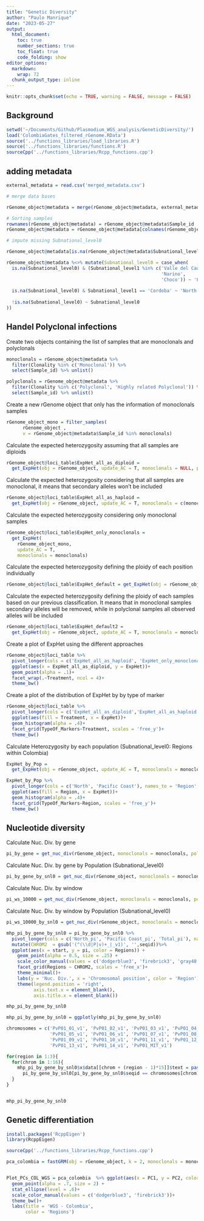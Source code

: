 ```yaml
---
title: "Genetic Diversity"
author: "Paulo Manrique"
date: "2023-05-27"
output:
  html_document:
    toc: true
    number_sections: true
    toc_float: true
    code_folding: show
editor_options: 
  markdown: 
    wrap: 72
  chunk_output_type: inline
---
```


```r
knitr::opts_chunk$set(echo = TRUE, warning = FALSE, message = FALSE)
```

## Background

```r
setwd('~/Documents/Github/Plasmodium_WGS_analysis/GeneticDiversity/')
load('ColombiaGates_filtered_rGenome.RData')
source('../functions_libraries/load_libraries.R')
source('../functions_libraries/functions.R')
sourceCpp('../functions_libraries/Rcpp_functions.cpp')
```

## adding metadata

```r
external_metadata = read.csv('merged_metadata.csv')

# merge data bases

rGenome_object@metadata = merge(rGenome_object@metadata, external_metadata[,c("Sample_id", "Study",'Date_of_Collection', "Year_of_Collection",'Subnational_level0', 'Subnational_level1', "Subnational_level2", "ParasiteCount", "Parasitemia", "Ethnicity")], by = 'Sample_id', all.x = T)

# Sorting samples
rownames(rGenome_object@metadata) = rGenome_object@metadata$Sample_id
rGenome_object@metadata = rGenome_object@metadata[colnames(rGenome_object@gt),]

# impute missing Subnational_level0

rGenome_object@metadata[is.na(rGenome_object@metadata$Subnational_level0),]

rGenome_object@metadata %<>% mutate(Subnational_level0 = case_when(
  is.na(Subnational_level0) & (Subnational_level1 %in% c('Valle del Cauca',
                                                         'Narino',
                                                         'Choco')) ~ 'Pacific Coast',
  
  is.na(Subnational_level0) & Subnational_level1 == 'Cordoba' ~ 'North',
  
  !is.na(Subnational_level0) ~ Subnational_level0
))

```


## Handel Polyclonal infections

Create two objects containing the list of samples that are monoclonals and polyclonals
```r
monoclonals = rGenome_object@metadata %>% 
  filter(Clonality %in% c('Monoclonal')) %>%
  select(Sample_id) %>% unlist()

polyclonals = rGenome_object@metadata %>% 
  filter(Clonality %in% c('Polyclonal', 'Highly related Polyclonal')) %>%
  select(Sample_id) %>% unlist()
```

Create a new rGenome object that only has the information of monoclonals samples
```r
rGenome_object_mono = filter_samples(
      rGenome_object , 
      v = rGenome_object@metadata$Sample_id %in% monoclonals)
```
Calculate the expected heterozygosity assuming that all samples are diploids
```r
rGenome_object@loci_table$ExpHet_all_as_diploid = 
  get_ExpHet(obj = rGenome_object, update_AC = T, monoclonals = NULL, polyclonals = c(monoclonals, polyclonals))
```

Calculate the expected heterozygosity considering that all samples are monoclonal, it means that secondary alleles won't be included
```r
rGenome_object@loci_table$ExpHet_all_as_haploid = 
  get_ExpHet(obj = rGenome_object, update_AC = T, monoclonals = c(monoclonals, polyclonals))
```

Calculate the expected heterozygosity considering only monoclonal samples
```r
rGenome_object@loci_table$ExpHet_only_monoclonals = 
  get_ExpHet(
    rGenome_object_mono, 
    update_AC = T, 
    monoclonals = monoclonals)
```

Calculate the expected heterozygosity defining the ploidy of each position individually
```r
rGenome_object@loci_table$ExpHet_default = get_ExpHet(obj = rGenome_object)
```

Calculate the expected heterozygosity defining the ploidy of each samples based on our previous classification. It means that in monoclonal samples secondary alleles will be removed, while in polyclonal samples all observed alleles will be included
```r
rGenome_object@loci_table$ExpHet_default2 = 
  get_ExpHet(obj = rGenome_object, update_AC = T, monoclonals = monoclonals, polyclonals = polyclonals)
```

Create a plot of ExpHet using the different approaches
```r
rGenome_object@loci_table %>%
  pivot_longer(cols = c('ExpHet_all_as_haploid', 'ExpHet_only_monoclonals', 'ExpHet_default', 'ExpHet_default2'), names_to = 'Treatment', values_to = 'ExpHet')%>%
  ggplot(aes(x = ExpHet_all_as_diploid, y = ExpHet))+
  geom_point(alpha = .1)+
  facet_wrap(.~Treatment, ncol = 4)+
  theme_bw()

```
Create a plot of the distribution of ExpHet by by type of marker
```r
rGenome_object@loci_table %>%
  pivot_longer(cols = c('ExpHet_all_as_diploid','ExpHet_all_as_haploid', 'ExpHet_only_monoclonals', 'ExpHet_default', 'ExpHet_default2'), names_to = 'Treatment', values_to = 'ExpHet')%>%
  ggplot(aes(fill = Treatment, x = ExpHet))+
  geom_histogram(alpha = .4)+
  facet_grid(TypeOf_Markers~Treatment, scales = 'free_y')+
  theme_bw()

```
Calculate Heterozygosity by each population (Subnational_level0: Regions within Colombia)
```r
ExpHet_by_Pop = 
  get_ExpHet(obj = rGenome_object, update_AC = T, monoclonals = monoclonals, polyclonals = polyclonals, by = 'Subnational_level0')
```

```r
ExpHet_by_Pop %>%
  pivot_longer(cols = c('North', 'Pacific Coast'), names_to = 'Region', values_to = 'ExpHet')%>%
  ggplot(aes(fill = Region, x = ExpHet))+
  geom_histogram(alpha = .4)+
  facet_grid(TypeOf_Markers~Region, scales = 'free_y')+
  theme_bw()

```

## Nucleotide diversity

Calculate Nuc. Div. by gene
```r
pi_by_gene = get_nuc_div(rGenome_object, monoclonals = monoclonals, polyclonals = polyclonals, gff = '../reference/genes.gff', type_of_region = 'gene', window = NULL, by = NULL)
```

Calculate Nuc. Div. by gene by Population (Subnational_level0)
```r
pi_by_gene_by_snl0 = get_nuc_div(rGenome_object, monoclonals = monoclonals, polyclonals = polyclonals, gff = '../reference/genes.gff', type_of_region = 'gene', window = NULL, by = 'Subnational_level0')
```

Calculate Nuc. Div. by window
```r
pi_ws_10000 = get_nuc_div(rGenome_object, monoclonals = monoclonals, polyclonals = polyclonals, gff = '../reference/genes.gff', type_of_region = 'gene', window = 10000, by = NULL)
```

Calculate Nuc. Div. by window by Population (Subnational_level0)
```r
pi_ws_10000_by_snl0 = get_nuc_div(rGenome_object, monoclonals = monoclonals, polyclonals = polyclonals, gff = '../reference/genes.gff', type_of_region = 'gene', window = 10000, by = 'Subnational_level0')
```

```r

mhp_pi_by_gene_by_snl0 = pi_by_gene_by_snl0 %>%
  pivot_longer(cols = c('North_pi', 'Pacific Coast_pi', 'Total_pi'), names_to = 'Regions', values_to = 'pi')%>%
  mutate(CHROM2  = gsub('(^(\\d|P|v)+_|_v1)', '',seqid))%>%
  ggplot(aes(x = start, y = pi, color = Regions)) +
    geom_point(alpha = 0.5, size = .25) +
    scale_color_manual(values = c('dodgerblue3', 'firebrick3', 'gray40'))+
    facet_grid(Regions ~ CHROM2, scales = 'free_x')+
    theme_minimal()+
    labs(y = 'Nuc. Div.', x = 'Chromosomal position', color = 'Region')+
    theme(legend.position = 'right',
          axis.text.x = element_blank(),
          axis.title.x = element_blank())

mhp_pi_by_gene_by_snl0
```

```r

mhp_pi_by_gene_by_snl0 = ggplotly(mhp_pi_by_gene_by_snl0)

chromosomes = c('PvP01_01_v1', 'PvP01_02_v1', 'PvP01_03_v1', 'PvP01_04_v1',
                'PvP01_05_v1', 'PvP01_06_v1', 'PvP01_07_v1', 'PvP01_08_v1',
                'PvP01_09_v1', 'PvP01_10_v1', 'PvP01_11_v1', 'PvP01_12_v1',
                'PvP01_13_v1', 'PvP01_14_v1', 'PvP01_MIT_v1')

for(region in 1:3){
  for(chrom in 1:16){
    mhp_pi_by_gene_by_snl0$x$data[[chrom + (region - 1)*15]]$text = paste(mhp_pi_by_gene_by_snl0$x$data[[chrom + (region - 1)*15]]$text,
      pi_by_gene_by_snl0[pi_by_gene_by_snl0$seqid == chromosomes[chrom],]$gene_description, sep = '<br />')
  }
}


mhp_pi_by_gene_by_snl0

```

## Genetic differentiation

```r

install.packages('RcppEigen')
library(RcppEigen)

sourceCpp('../functions_libraries/Rcpp_functions.cpp')

pca_colombia = fastGRM(obj = rGenome_object, k = 2, monoclonals = monoclonals, polyclonals = polyclonals, Pop = 'Subnational_level0')


Plot_PCs_COL_WGS = pca_colombia  %>% ggplot(aes(x = PC1, y = PC2, color = Subnational_level0))+
  geom_point(alpha = .7, size = 2) +
  stat_ellipse(level = .6)+
  scale_color_manual(values = c('dodgerblue3', 'firebrick3'))+
  theme_bw()+
  labs(title = 'WGS - Colombia',
       color = 'Regions')

```